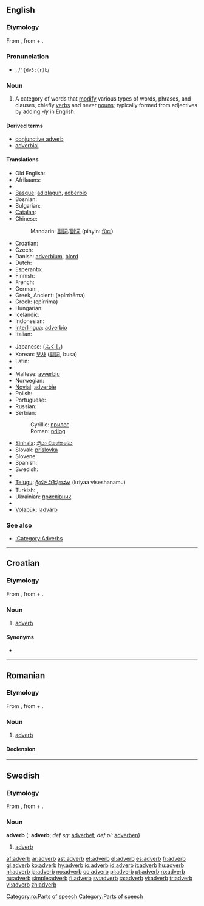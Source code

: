 {{see|Adverb}}
{{wikipedia}}
==English==

===Etymology===
From {{L.}} {{term|adverbium|lang=la}}, from {{term|ad-#Latin|ad-|to|lang=la}} + {{term|verbum||word|lang=la}}.

===Pronunciation===
*{{IPA|/ˈædvɜː(r)b/}}, /<tt>"{dv3:(r)b</tt>/

===Noun===
{{en-noun}}

# {{grammar}} A category of words that [[modify]] various types of words, phrases, and clauses, chiefly [[verb]]s and never [[noun]]s; typically formed from adjectives by adding ''-ly'' in English.

====Derived terms====
*[[conjunctive adverb]]
*[[adverbial]]

====Translations====
{{trans-top|lexical category}}
* Old English: {{t-|ang|biword|n|alt=bīword|xs=Old English}}
* Afrikaans: {{t|af|bywoord}}
* {{trreq|Arabic}}
* [[Basque]]: [[adizlagun]], [[adberbio]]
* Bosnian: {{t-|bs|prilog|m}}
* Bulgarian: {{t+|bg|наречие|n|sc=Cyrl}}
* [[Catalan]]: {{t|ca|adverbi|m}}
* Chinese: 
*: Mandarin: [[副詞]]/[[副词]] (pinyin: [[fùcí]])
* Croatian: {{t-|hr|prilog|m}}
* Czech: {{t-|cs|příslovce|n}}
* Danish: [[adverbium]], [[biord]]
* Dutch: {{t+|nl|bijwoord|n}}
* Esperanto: {{t-|eo|adverbo|xs=Esperanto}}
* Finnish: {{t+|fi|adverbi}}
* French: {{t+|fr|adverbe|m}}
* German: {{t+|de|Adverb|n}}, {{t+|de|Umstandswort|n}}
* Greek, Ancient: {{IPAchar|[[ἐπίρρημα]]}} (epírrhēma) {{n}}
* Greek: {{t+|el|επίρρημα|n|sc=Grek}} (epírrima)
* Hungarian: {{t+|hu|határozószó}}
* Icelandic: {{t+|is|atviksorð|n}}
* Indonesian: {{t|id|Adverbia}}
* [[Interlingua]]: [[adverbio]]
* Italian: {{t+|it|avverbio|m}}
{{trans-mid}}
* Japanese: {{t|ja|副詞|tr=fukushi}} ([[ふくし]])
* Korean: [[부사]] ([[副詞]], busa)
* Latin: {{t+|la|adverbium|n}}
* {{trreq|Lithuanian}}
* Maltese: [[avverbju]]
* Norwegian: {{t+|no|adverb|n}}
* [[Novial]]: [[adverbie]]
* Polish: {{t+|pl|przysłówek|m}}
* Portuguese: {{t+|pt|advérbio|m}}
* Russian: {{t+|ru|наречие|n|tr=naréčije|sc=Cyrl}}
* Serbian:
*: Cyrillic: [[прилог]] {{m}}
*: Roman: [[prilog#Serbian|prilog]] {{m}}
* [[Sinhala]]: [[ක්‍රියා විශේෂණය]] {{n}}
* Slovak: [[príslovka#Slovak|príslovka]] {{f}}
* Slovene: {{t+|sl|prislov|m}}
* Spanish: {{t+|es|adverbio|m}}
* Swedish: {{t+|sv|adverb|n}}
* {{trreq|Thai}}
* [[Telugu]]: [[క్రియా విశేషణము]] (kriyaa viseshanamu)
* Turkish: {{t+|tr|belirteç}}, {{t+|tr|zarf}}
* Ukrainian: [[прислівник]] {{m}}
* {{trreq|Vietnamese}}
* [[Volapük]]: [[ladvärb]]
{{trans-bottom}}

===See also===
*[[:Category:Adverbs]]

----

==Croatian==

===Etymology===
From {{L.|hr}} {{term|adverbium|lang=la}}, from {{term|ad-#Latin|ad-|to|lang=la}} + {{term|verbum||word|lang=la}}.

===Noun===
{{hr-noun|m}}

# [[#English|adverb]]

====Synonyms====
* {{l|hr|prilog}}

----

==Romanian==

===Etymology===
From {{L.|ro}} {{term|adverbium|lang=la}}, from {{term|ad-#Latin|ad-|to|lang=la}} + {{term|verbum||word|lang=la}}.

===Noun===
{{ro-noun|gend=n|pl=adverbe}}

# [[adverb#English|adverb]]

====Declension====
{{ro-noun-n|pl=adverbe|def=adverbul}}

[[Category:ro:Parts of speech]]

----

==Swedish==

===Etymology===
From {{L.|sv}} {{term|adverbium|lang=la}}, from {{term|ad-#Latin|ad-|to|lang=la}} + {{term|verbum||word|lang=la}}.

===Noun===
'''adverb''' {{n}} ({{p}}: '''adverb'''; ''def sg:'' [[adverbet]]; ''def pl:'' [[adverben]])

# [[#English|adverb]]

[[Category:Parts of speech]]

[[af:adverb]]
[[ar:adverb]]
[[ast:adverb]]
[[et:adverb]]
[[el:adverb]]
[[es:adverb]]
[[fr:adverb]]
[[gl:adverb]]
[[ko:adverb]]
[[hy:adverb]]
[[io:adverb]]
[[id:adverb]]
[[it:adverb]]
[[hu:adverb]]
[[nl:adverb]]
[[ja:adverb]]
[[no:adverb]]
[[oc:adverb]]
[[pl:adverb]]
[[pt:adverb]]
[[ro:adverb]]
[[ru:adverb]]
[[simple:adverb]]
[[fi:adverb]]
[[sv:adverb]]
[[ta:adverb]]
[[vi:adverb]]
[[tr:adverb]]
[[yi:adverb]]
[[zh:adverb]]